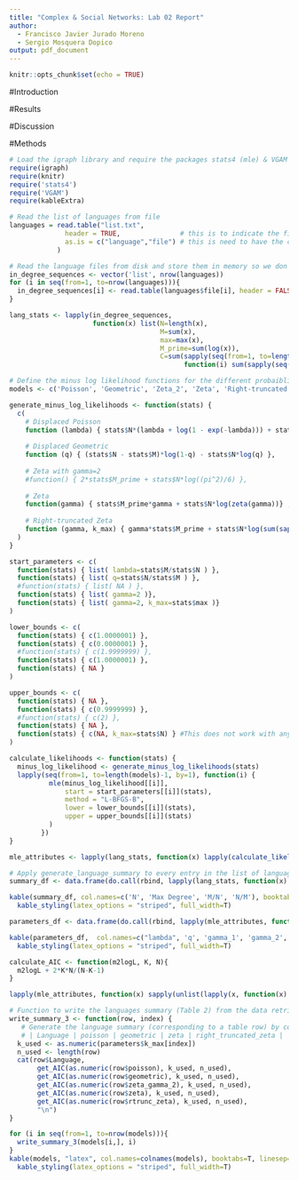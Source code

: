 ```yaml
---
title: "Complex & Social Networks: Lab 02 Report"
author:
  - Francisco Javier Jurado Moreno
  - Sergio Mosquera Dopico
output: pdf_document
---
```


```r
knitr::opts_chunk$set(echo = TRUE)
```

#Introduction

#Results

#Discussion

#Methods

```r
# Load the igraph library and require the packages stats4 (mle) & VGAM (Riemman-zeta)
require(igraph)
require(knitr)
require('stats4')
require('VGAM')
require(kableExtra)
```

```r
# Read the list of languages from file
languages = read.table("list.txt",
              header = TRUE,               # this is to indicate the first line of the file contains the names of the columns instead of the real data
              as.is = c("language","file") # this is need to have the cells treated as real strings and not as categorial data.
            )

# Read the language files from disk and store them in memory so we don't have to do so multiple times
in_degree_sequences <- vector('list', nrow(languages))
for (i in seq(from=1, to=nrow(languages))){
  in_degree_sequences[i] <- read.table(languages$file[i], header = FALSE)
}
```

```r
lang_stats <- lapply(in_degree_sequences, 
                     function(x) list(N=length(x), 
                                      M=sum(x),
                                      max=max(x),
                                      M_prime=sum(log(x)),
                                      C=sum(sapply(seq(from=1, to=length(x), by=1), 
                                            function(i) sum(sapply(seq(from=1, to=x[i], by=1), function(j) log(j)))))))
```

```r
# Define the minus log likelihood functions for the different probaiblity mass functions to be passed to the optimizer
models <- c('Poisson', 'Geometric', 'Zeta_2', 'Zeta', 'Right-truncated Zeta')

generate_minus_log_likelihoods <- function(stats) {
  c(
    # Displaced Poisson
    function (lambda) { stats$N*(lambda + log(1 - exp(-lambda))) + stats$C - stats$M*log(lambda) },
    
    # Displaced Geometric
    function (q) { (stats$N - stats$M)*log(1-q) - stats$N*log(q) },
    
    # Zeta with gamma=2
    #function() { 2*stats$M_prime + stats$N*log((pi^2)/6) },
    
    # Zeta
    function(gamma) { stats$M_prime*gamma + stats$N*log(zeta(gamma))} ,
    
    # Right-truncated Zeta
    function (gamma, k_max) { gamma*stats$M_prime + stats$N*log(sum(sapply(seq(from=1, to=k_max, by=1), function(x) x^(-gamma)))) }
  )
}

start_parameters <- c(
  function(stats) { list( lambda=stats$M/stats$N ) },
  function(stats) { list( q=stats$N/stats$M ) },
  #function(stats) { list( NA ) },
  function(stats) { list( gamma=2 )},
  function(stats) { list( gamma=2, k_max=stats$max )}
)

lower_bounds <- c(
  function(stats) { c(1.0000001) },
  function(stats) { c(0.0000001) },
  #function(stats) { c(1.9999999) },
  function(stats) { c(1.0000001) },
  function(stats) { NA }
)

upper_bounds <- c(
  function(stats) { NA },
  function(stats) { c(0.9999999) },
  #function(stats) { c(2) },
  function(stats) { NA },
  function(stats) { c(NA, k_max=stats$N) } #This does not work with anything below N
)
```

```r
calculate_likelihoods <- function(stats) {
  minus_log_likelihood <- generate_minus_log_likelihoods(stats)
  lapply(seq(from=1, to=length(models)-1, by=1), function(i) {
          mle(minus_log_likelihood[[i]],
              start = start_parameters[[i]](stats),
              method = "L-BFGS-B",
              lower = lower_bounds[[i]](stats),
              upper = upper_bounds[[i]](stats)
          )
        })
}

mle_attributes <- lapply(lang_stats, function(x) lapply(calculate_likelihoods(x), function(l) attributes(summary(l))))
```

```r
# Apply generate_language_summary to every entry in the list of language in-degrees to generate the summary for every language. Use do.call to pass each summary to rbind as a parameter, that way the vectors are concatenated vertically
summary_df <- data.frame(do.call(rbind, lapply(lang_stats, function(x) c(x$N, x$max, x$M/x$N, x$N/x$M))), row.names=languages$language)

kable(summary_df, col.names=c('N', 'Max Degree', 'M/N', 'N/M'), booktabs=T, linesep='', align='c', digits=4) %>%
  kable_styling(latex_options = "striped", full_width=T)
```

```r
parameters_df <- data.frame(do.call(rbind, lapply(mle_attributes, function(x) unlist(lapply(x, function(x) x$coef[,1])))), row.names=languages$language)

kable(parameters_df,  col.names=c("lambda", 'q', 'gamma_1', 'gamma_2', 'k_{max}'), booktabs=T, linesep='', align='c', digits=4) %>%
  kable_styling(latex_options = "striped", full_width=T)
```


```r
calculate_AIC <- function(m2logL, K, N){
  m2logL + 2*K*N/(N-K-1)
}
```

```r
lapply(mle_attributes, function(x) sapply(unlist(lapply(x, function(x) x$m2logL)))
```


```r
# Function to write the languages summary (Table 2) from the data retrieved in previous chunk
write_summary_3 <- function(row, index) {
   # Generate the language summary (corresponding to a table row) by concatenating the following fields (Language name must be accessed)
   # | Language | poisson | geometric | zeta | right_truncated_zeta |
  k_used <- as.numeric(parameters$k_max[index])
  n_used <- length(row)
  cat(row$Language,
       get_AIC(as.numeric(row$poisson), k_used, n_used),
       get_AIC(as.numeric(row$geometric), k_used, n_used),
       get_AIC(as.numeric(row$zeta_gamma_2), k_used, n_used),
       get_AIC(as.numeric(row$zeta), k_used, n_used),
       get_AIC(as.numeric(row$rtrunc_zeta), k_used, n_used),
       "\n")
}
```

```r
for (i in seq(from=1, to=nrow(models))){
  write_summary_3(models[i,], i)
}
kable(models, "latex", col.names=colnames(models), booktabs=T, linesep='', align='c', digits=4) %>%
  kable_styling(latex_options = "striped", full_width=T)
```

